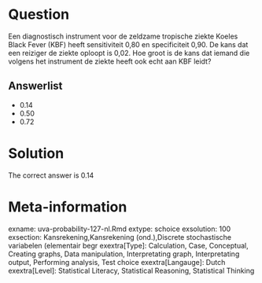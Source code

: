 Question
========

Een diagnostisch instrument voor de zeldzame tropische ziekte Koeles Black Fever (KBF) heeft sensitiviteit 0,80 en specificiteit 0,90. De kans dat een reiziger de ziekte oploopt is 0,02. Hoe groot is de kans dat iemand die volgens het instrument de ziekte heeft ook echt aan KBF leidt? 

Answerlist
----------
* 0.14
* 0.50
* 0.72

Solution
========

The correct answer is  0.14 

Meta-information
================
exname: uva-probability-127-nl.Rmd 
extype: schoice 
exsolution: 100 
exsection: Kansrekening,Kansrekening (ond.),Discrete stochastische variabelen (elementair begr 
exextra[Type]: Calculation, Case, Conceptual, Creating graphs, Data manipulation, Interpretating graph, Interpretating output, Performing analysis, Test choice 
exextra[Langauge]: Dutch 
exextra[Level]: Statistical Literacy, Statistical Reasoning, Statistical Thinking 
